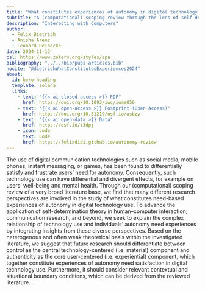 ```yaml
---
title: "What constitutes experiences of autonomy in digital technology use?"
subtitle: "A (computational) scoping review through the lens of self-determination theory"
description: "Interacting with Computers"
author:
  - Felix Dietrich
  - Anisha Arenz
  - Leonard Reinecke
date: 2024-11-13
csl: https://www.zotero.org/styles/apa
bibliography: "../../bib/pubs-articles.bib"
nocite: "@dietrichWhatConstitutesExperiences2024"
about:
  id: hero-heading
  template: solana
  links:
    - text: "{{< ai closed-access >}} PDF"
      href: https://doi.org/10.1093/iwc/iwae050
    - text: "{{< ai open-access >}} Postprint (Open Access)"
      href: https://doi.org/10.31219/osf.io/asbzy
    - text: "{{< ai open-data >}} Data"
      href: https://osf.io/t3dpj
    - icon: code
      text: Code
      href: https://felixdidi.github.io/autonomy-review
---
```


::: {#hero-heading}
:::

The use of digital communication technologies such as social media, mobile phones, instant messaging, or games, has been found to differentially satisfy and frustrate users’ need for autonomy. Consequently, such technology use can have differential and divergent effects, for example on users’ well-being and mental health. Through our (computational) scoping review of a very broad literature base, we find that many different research perspectives are involved in the study of what constitutes need-based experiences of autonomy in digital technology use. To advance the application of self-determination theory in human–computer interaction, communication research, and beyond, we seek to explain the complex relationship of technology use and individuals’ autonomy need experiences by integrating insights from these diverse perspectives. Based on the heterogenous and often weak theoretical basis within the investigated literature, we suggest that future research should differentiate between control as the central technology-centered (i.e. material) component and authenticity as the core user-centered (i.e. experiential) component, which together constitute experiences of autonomy need satisfaction in digital technology use. Furthermore, it should consider relevant contextual and situational boundary conditions, which can be derived from the reviewed literature.
